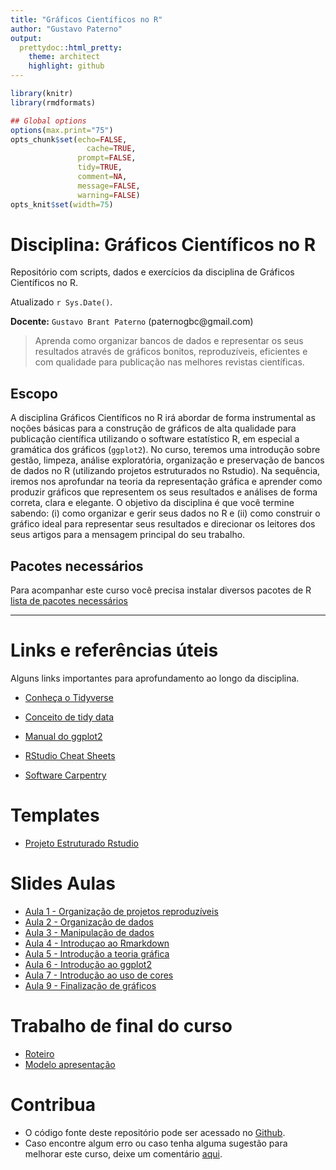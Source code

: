 ```yaml
---
title: "Gráficos Científicos no R"
author: "Gustavo Paterno"
output:
  prettydoc::html_pretty:
    theme: architect
    highlight: github
---
```



```r
library(knitr)
library(rmdformats)

## Global options
options(max.print="75")
opts_chunk$set(echo=FALSE,
	             cache=TRUE,
               prompt=FALSE,
               tidy=TRUE,
               comment=NA,
               message=FALSE,
               warning=FALSE)
opts_knit$set(width=75)
```

# Disciplina: Gráficos Científicos no R

Repositório com scripts, dados e exercícios da disciplina de Gráficos Científicos no R.  

Atualizado `r Sys.Date()`.

__Docente:__ `Gustavo Brant Paterno` (paternogbc@gmail.com)

> Aprenda como organizar bancos de dados e representar os seus resultados através de gráficos bonitos, reproduzíveis, eficientes e com qualidade para publicação nas melhores revistas científicas.

## Escopo 

A disciplina Gráficos Científicos no R irá abordar de forma instrumental as noções básicas para a construção de gráficos de alta qualidade para publicação científica utilizando o software estatístico R, em especial a gramática dos gráficos (`ggplot2`). No curso, teremos uma introdução sobre gestão, limpeza, análise exploratória, organização e preservação de bancos de dados no R (utilizando projetos estruturados no Rstudio). Na sequência, iremos nos aprofundar na teoria da representação gráfica e aprender como produzir gráficos que representem os seus resultados e análises de forma correta, clara e elegante. O objetivo da disciplina é que você termine sabendo: (i) como organizar e gerir seus dados no R e (ii) como construir o gráfico ideal para representar seus resultados e direcionar os leitores dos seus artigos para a mensagem principal do seu trabalho.

## Pacotes necessários

Para acompanhar este curso você precisa instalar diversos pacotes de R 
[lista de pacotes necessários](https://github.com/paternogbc/disciplina-graficos-r/blob/master/R/pacotes_necessarios.R)

*** 

# Links e referências úteis

Alguns links importantes para aprofundamento ao longo da disciplina.

* [Conheça o Tidyverse](https://www.tidyverse.org/packages/)

* [Conceito de tidy data](http://vita.had.co.nz/papers/tidy-data.html)

* [Manual do ggplot2](https://ggplot2.tidyverse.org)

* [RStudio Cheat Sheets](https://rstudio.com/resources/cheatsheets/)

* [Software Carpentry](https://github.com/swcarpentry/swcarpentry)

# Templates

- [Projeto Estruturado Rstudio](https://github.com/paternogbc/template-rstd-project)

# Slides Aulas

- [Aula 1 - Organização de projetos reproduzíveis](https://docs.google.com/presentation/d/1Px9Npa_ANqmmfjCXo9A-eBmWzgUmmkCKd7fBIq_gG6k/edit?usp=sharing)
- [Aula 2 - Organização de dados](https://docs.google.com/presentation/d/1dC9hBTRHp9jFv3oBJKAVW_sESqlUDoLFO4FJWV2uVtM/edit?usp=sharing)
- [Aula 3 - Manipulação de dados](https://docs.google.com/presentation/d/1DqUBvR2-QZQwU4JC0pjT2Vbi5qfZGYCvSJ9wGy2BwLo/edit?usp=sharing)
- [Aula 4 - Introduçao ao Rmarkdown](https://docs.google.com/presentation/d/1DCOQPQ4_BnkeoZ6urt_gkncNU_BZrPga9Fjxhnwg8Xg/edit?usp=sharing)
- [Aula 5 - Introdução a teoria gráfica](https://docs.google.com/presentation/d/1L8nNj6KWYEewFzCCn-krAFWAV-Z_fsPnhncUhX-lmuU/edit?usp=sharing)
- [Aula 6 - Introdução ao ggplot2](https://docs.google.com/presentation/d/19FbbQvEo2YaM-y9unC96L2GjkqKQ8S0PzU4HQX-rJE4/edit?usp=sharing)
- [Aula 7 - Introdução ao uso de cores](https://docs.google.com/presentation/d/15vxUUZnNBGsamxkkfuW1O0S_8DtxrMtcuGTmZ8ABSp4/edit?usp=sharing)
- [Aula 9 - Finalização de gráficos](https://docs.google.com/presentation/d/1K4FMde3kOEDBiXGqZcBEtYB7sLOUgF_3F3H-NbX8yIA/edit?usp=sharing)

# Trabalho de final do curso
- [Roteiro](https://docs.google.com/presentation/d/16_tjwvnr-IPkQ48NaZL23VwlUPkXP8DB0Wg7SnYAL3c/edit?usp=sharing)
- [Modelo apresentação](https://docs.google.com/presentation/d/1AUsfZo-dCBWnL7xJwCT1-uql4jxQ4o4Pwz76ASDIyQI/edit?usp=sharing)

# Contribua

* O código fonte deste repositório pode ser acessado no [Github](https://github.com/paternogbc/disciplina-graficos-r).  
* Caso encontre algum erro ou caso tenha alguma sugestão para melhorar este curso, deixe um comentário [aqui](https://github.com/paternogbc/disciplina-graficos-r/issues/new). 